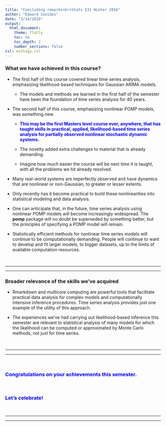 ```yaml
---
title: "Concluding remarks<br>Stats 531 Winter 2016"
author: "Edward Ionides"
date: "3/14/2016"
output:
  html_document:
    theme: flatly
    toc: no
    toc_depth: 2
    number_sections: false
csl: ecology.csl
---
```


### What we have achieved in this course?

* The first half of this course covered linear time series analysis, emphasizing likelihood-based techniques for Gaussian ARIMA models.

   + The models and methods we learned in the first half of the semester have been the foundation of time series analysis for 40 years.

* The second half of this course, emphasizing nonlinear POMP models, was something new.

    + <span style="color:blue"> **This may be the first Masters level course ever, anywhere, that has taught skills in practical, applied, likelihood-based time series analysis for partially observed nonlinear stochastic dynamic systems.**</span>

    + The novelty added extra challenges to material that is already demanding.

    + Imagine how much easier the course will be next time it is taught, with all the problems we hit already resolved.


* Many real-world systems are imperfectly observed and have dynamics that are nonlinear or non-Gaussian, to greater or lesser extents. 

* Only recently has it become practical to build these nonlinearities into statistical modeling and data analysis.

* One can anticipate that, in the future, time series analysis using nonlinear POMP models will become increasingly widespread. The **pomp** package will no doubt be superseded by something better, but the principles of specifying a POMP model will remain.

* Statistically efficient methods for nonlinear time series models will continue to be computationally demanding. People will continue to want to develop and fit larger models, to bigger datasets, up to the limits of available computation resources.


<br>

-------

--------

### Broader relevance of the skills we've acquired

* Rmarkdown and multicore computing are powerful tools that facilitate practical data analysis for complex models and computationally intensive inference procedures. Time series analysis provides just one example of the utility of this approach.

* The experiences we've had carrying out likelihood-based inference this semester are relevant to statistical analysis of many models for which the likelihood can be computed or approximated by Monte Carlo methods, not just for time series.

<br>

-----

-----

<br>

### <span style="color:blue">Congratulations on your achievements this semester.</span>

<br>

### <span style="color:blue">Let's celebrate!</span>

</big>

<br>

-------

-------
